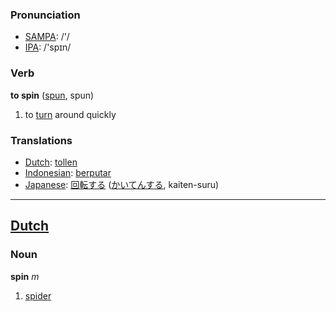 === Pronunciation ===
*[[w:SAMPA|SAMPA]]: /'/
*[[w:IPA|IPA]]: /'spɪn/

=== Verb ===

'''to spin''' ([[spun]], spun)

# to [[turn]] around quickly

=== Translations ===
*[[Dutch]]: [[tollen]]
*[[Indonesian]]: [[putar|berputar]]
*[[Japanese]]: [[回転]]する ([[かいてん]]する, kaiten-suru)

----

==[[Dutch]]==

=== Noun ===

'''spin''' ''m''

# [[spider]]